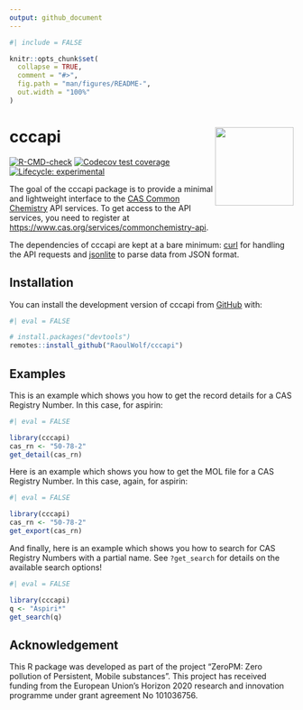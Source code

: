 ```yaml
---
output: github_document
---
```


<!-- README.md is generated from README.Rmd. Please edit that file -->

```r
#| include = FALSE

knitr::opts_chunk$set(
  collapse = TRUE,
  comment = "#>",
  fig.path = "man/figures/README-",
  out.width = "100%"
)
```

# cccapi <img src="man/figures/logo.svg" align="right" height="139" />

<!-- badges: start -->
[![R-CMD-check](https://github.com/RaoulWolf/cccapi/workflows/R-CMD-check/badge.svg)](https://github.com/RaoulWolf/cccapi/actions)
[![Codecov test coverage](https://codecov.io/gh/RaoulWolf/cccapi/branch/master/graph/badge.svg)](https://app.codecov.io/gh/RaoulWolf/cccapi?branch=master)
[![Lifecycle: experimental](https://img.shields.io/badge/lifecycle-experimental-orange.svg)](https://lifecycle.r-lib.org/articles/stages.html#experimental)
<!-- badges: end -->

The goal of the cccapi package is to provide a minimal and lightweight 
interface to the [CAS Common Chemistry](https://commonchemistry.cas.org/) API 
services. To get access to the API services, you need to register at
[https://www.cas.org/services/commonchemistry-api](https://www.cas.org/services/commonchemistry-api). 

The dependencies of cccapi are kept at a bare minimum: 
[curl](https://cran.r-project.org/web/packages/curl/index.html) for handling 
the API requests and 
[jsonlite](https://cran.r-project.org/web/packages/jsonlite/index.html) to 
parse data from JSON format.

## Installation

You can install the development version of cccapi from 
[GitHub](https://github.com/) with:

```r
#| eval = FALSE

# install.packages("devtools")
remotes::install_github("RaoulWolf/cccapi")
```

## Examples

This is an example which shows you how to get the record details for a CAS 
Registry Number. In this case, for aspirin:

```r
#| eval = FALSE

library(cccapi)
cas_rn <- "50-78-2"
get_detail(cas_rn)
```

Here is an example which shows you how to get the MOL file for a CAS Registry 
Number. In this case, again, for aspirin:

```r
#| eval = FALSE

library(cccapi)
cas_rn <- "50-78-2"
get_export(cas_rn)
```

And finally, here is an example which shows you how to search for CAS Registry 
Numbers with a partial name. See `?get_search` for details on the available 
search options! 

```r
#| eval = FALSE

library(cccapi)
q <- "Aspiri*"
get_search(q)
```

## Acknowledgement

This R package was developed as part of the project "ZeroPM: Zero pollution of 
Persistent, Mobile substances". This project has received funding from the 
European Union's Horizon 2020 research and innovation programme under grant 
agreement No 101036756.
